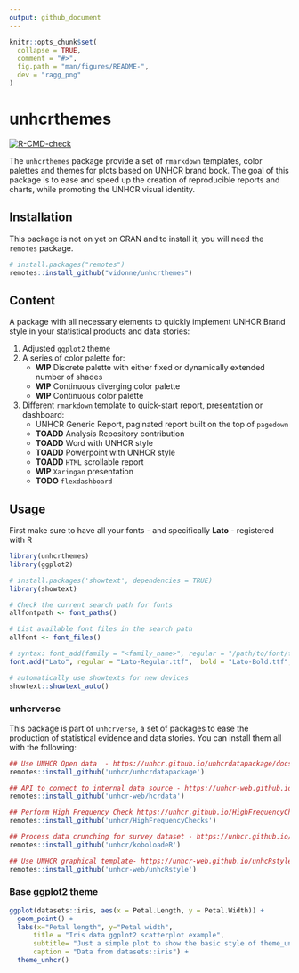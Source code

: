 ```yaml
---
output: github_document
---
```


<!-- README.md is generated from README.Rmd. Please edit that file -->

```r
knitr::opts_chunk$set(
  collapse = TRUE,
  comment = "#>",
  fig.path = "man/figures/README-",
  dev = "ragg_png"
)
```

# unhcrthemes

<!-- badges: start -->
[![R-CMD-check](https://github.com/vidonne/unhcrthemes/workflows/R-CMD-check/badge.svg)](https://github.com/vidonne/unhcrthemes/actions)
<!-- badges: end -->

The `unhcrthemes` package provide a set of `rmarkdown` templates, color palettes and themes for plots based on UNHCR brand book. The goal of this package is to ease and speed up the creation of reproducible reports and charts, while promoting the UNHCR visual identity.

## Installation

This package is not on yet on CRAN and to install it, you will need the `remotes` package.

``` r
# install.packages("remotes")
remotes::install_github("vidonne/unhcrthemes")
```

## Content

A package with all necessary elements to quickly implement UNHCR Brand style in your statistical products and data stories:

1. Adjusted `ggplot2` theme
2. A series of color palette for:
    - **WIP** Discrete palette with either fixed or dynamically extended number of shades
    - **WIP** Continuous diverging color palette
    - **WIP** Continuous color palette
3. Different `rmarkdown` template to quick-start report, presentation or dashboard:
    - UNHCR Generic Report, paginated report built on the top of `pagedown`
    - **TOADD** Analysis Repository contribution
    - **TOADD** Word with UNHCR style
    - **TOADD** Powerpoint with UNHCR style
    - **TOADD** `HTML` scrollable report
    - **WIP** `Xaringan` presentation
    - **TODO** `flexdashboard`

## Usage

First make sure to have all your fonts - and specifically **Lato** -  registered with R

```r
library(unhcrthemes)
library(ggplot2)

# install.packages('showtext', dependencies = TRUE)
library(showtext)

# Check the current search path for fonts
allfontpath <- font_paths()    

# List available font files in the search path
allfont <- font_files()

# syntax: font_add(family = "<family_name>", regular = "/path/to/font/file")
font.add("Lato", regular = "Lato-Regular.ttf",  bold = "Lato-Bold.ttf", italic = "Lato-Italic.ttf")

# automatically use showtexts for new devices
showtext::showtext_auto()
```

### unhcrverse

This package is part of `unhcrverse`, a set of packages to ease the production of statistical evidence and data stories. You can install them all with the following:

```r
## Use UNHCR Open data  - https://unhcr.github.io/unhcrdatapackage/docs/
remotes::install_github('unhcr/unhcrdatapackage')

## API to connect to internal data source - https://unhcr-web.github.io/hcrdata/docs/
remotes::install_github('unhcr-web/hcrdata')

## Perform High Frequency Check https://unhcr.github.io/HighFrequencyChecks/docs/
remotes::install_github('unhcr/HighFrequencyChecks')

## Process data crunching for survey dataset - https://unhcr.github.io/koboloadeR/docs/
remotes::install_github('unhcr/koboloadeR')

## Use UNHCR graphical template- https://unhcr-web.github.io/unhcRstyle/docs/
remotes::install_github('unhcr-web/unhcRstyle')
```

### Base ggplot2 theme

```r
ggplot(datasets::iris, aes(x = Petal.Length, y = Petal.Width)) +
  geom_point() +
  labs(x="Petal length", y="Petal width",
      title = "Iris data ggplot2 scatterplot example",
      subtitle= "Just a simple plot to show the basic style of theme_unhcr",
      caption = "Data from datasets::iris") +
  theme_unhcr()
```

